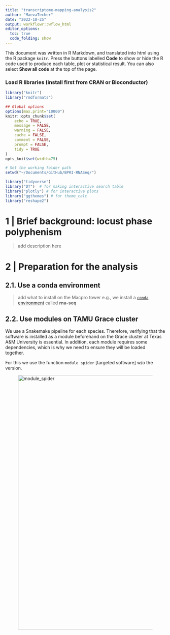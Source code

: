 ```yaml
---
title: "transcriptome-mapping-analysis2"
author: "MaevaTecher"
date: "2022-10-25"
output: workflowr::wflow_html
editor_options:
  toc: true
  code_folding: show
---
```


This document was written in R Markdown, and translated into html using the R package `knitr`. Press the buttons labelled **Code** to show or hide the R code used to produce each table, plot or statistical result. You can also select **Show all code** at the top of the page.


### Load R libraries (install first from CRAN or Bioconductor)
```r
library("knitr")
library("rmdformats")

## Global options
options(max.print="10000")
knitr::opts_chunk$set(
	echo = TRUE,
	message = FALSE,
	warning = FALSE,
	cache = FALSE,
	comment = FALSE,
	prompt = FALSE,
	tidy = TRUE
)
opts_knit$set(width=75)
```

```r
# Set the working folder path
setwd("~/Documents/GitHub/BPRI-RNASeq/")

library("tidyverse")
library("DT")  # for making interactive search table
library("plotly") # for interactive plots
library("ggthemes") # for theme_calc
library("reshape2")
```
# 1 | Brief background: locust phase polyphenism

> add description here

# 2 | Preparation for the analysis
## 2.1. Use a conda environment

> add what to install on the Macpro tower
> e.g., we install a [`conda` environment](https://docs.conda.io/en/latest/miniconda.html#) called **rna-seq**

## 2.2. Use modules on TAMU Grace cluster

We use a Snakemake pipeline for each species. Therefore, verifying that the software is installed as a module beforehand on the Grace cluster at Texas A&M University is essential. In addition, each module requires some dependencies, which is why we need to ensure they will be loaded together.  

For this we use the function `module spider` [targeted software] w/o the version.
<figure class="center">

<img src="img/module_spider.png" alt="module_spider" width="800px"/>

</figure>
